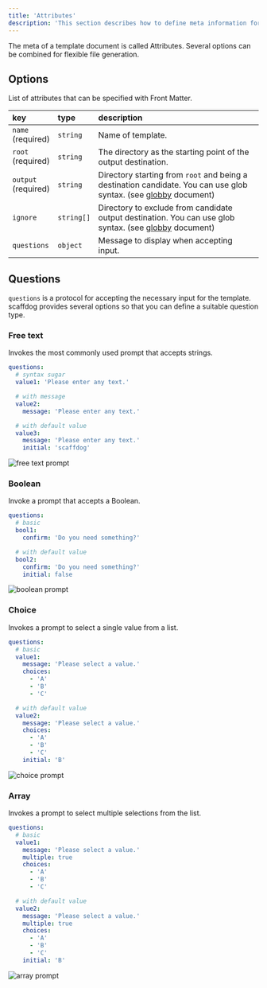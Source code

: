 ```yaml
---
title: 'Attributes'
description: 'This section describes how to define meta information for template documents.'
---
```


The meta of a template document is called Attributes. Several options can be combined for flexible file generation.

## Options

List of attributes that can be specified with Front Matter.

| key                      | type       | description                                                                                                                       |
| :----------------------- | :--------- | :-------------------------------------------------------------------------------------------------------------------------------- |
| `name`<br />(required)   | `string`   | Name of template.                                                                                                                 |
| `root`<br />(required)   | `string`   | The directory as the starting point of the output destination.                                                                    |
| `output`<br />(required) | `string`   | Directory starting from `root` and being a destination candidate. You can use glob syntax. (see [globby][glob-patterns] document) |
| `ignore`                 | `string[]` | Directory to exclude from candidate output destination. You can use glob syntax. (see [globby][glob-patterns] document)           |
| `questions`              | `object`   | Message to display when accepting input.                                                                                          |

[glob-patterns]: https://github.com/sindresorhus/globby#globbing-patterns

## Questions

`questions` is a protocol for accepting the necessary input for the template. scaffdog provides several options so that you can define a suitable question type.

### Free text

Invokes the most commonly used prompt that accepts strings.

```yaml
questions:
  # syntax sugar
  value1: 'Please enter any text.'

  # with message
  value2:
    message: 'Please enter any text.'

  # with default value
  value3:
    message: 'Please enter any text.'
    initial: 'scaffdog'
```

<Image src="/docs/templates/attributes/free-text.png" alt="free text prompt" />

### Boolean

Invoke a prompt that accepts a Boolean.

```yaml
questions:
  # basic
  bool1:
    confirm: 'Do you need something?'

  # with default value
  bool2:
    confirm: 'Do you need something?'
    initial: false
```

<Image src="/docs/templates/attributes/boolean.png" alt="boolean prompt" />

### Choice

Invokes a prompt to select a single value from a list.

```yaml
questions:
  # basic
  value1:
    message: 'Please select a value.'
    choices:
      - 'A'
      - 'B'
      - 'C'

  # with default value
  value2:
    message: 'Please select a value.'
    choices:
      - 'A'
      - 'B'
      - 'C'
    initial: 'B'
```

<Image src="/docs/templates/attributes/choice.png" alt="choice prompt" />

### Array

Invokes a prompt to select multiple selections from the list.

```yaml
questions:
  # basic
  value1:
    message: 'Please select a value.'
    multiple: true
    choices:
      - 'A'
      - 'B'
      - 'C'

  # with default value
  value2:
    message: 'Please select a value.'
    multiple: true
    choices:
      - 'A'
      - 'B'
      - 'C'
    initial: 'B'
```

<Image src="/docs/templates/attributes/array.png" alt="array prompt" />

